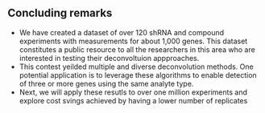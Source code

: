 ## Concluding remarks 

- We have created a dataset of over 120 shRNA and compound experiments with measurements for about 1,000 genes. This dataset constitutes a public resource to all the researchers in this area who are interested in testing their deconvoltuion appproaches. 
- This contest yeilded multiple and diverse deconvolution methods. One potential application is to leverage these algorithms to enable detection of three or more genes using the same analyte type.
- Next, we will apply these resutls to over one million experiments  and explore cost svings achieved by having a lower number of replicates


<!-- 
## Older notes 

Summary of the results presented in the methods section. 

Discussion generality of the solutions

- Novel? Have any of these solutions previously been applied to deconvolution problems?
- Specific to this problem or general to others?

Discuss implications of these methods for CMap production

- Preliminary results on past data conversion
- Directions for pipeline integration and generation of future data
- Cost savings
- Implementation strategy and outcomes
- Increase in data processing throughput

 -->

